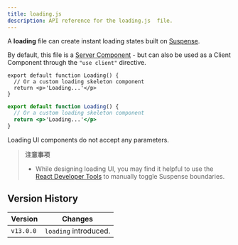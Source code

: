 ```yaml
---
title: loading.js
description: API reference for the loading.js  file.
---
```



A **loading** file can create instant loading states built on [Suspense](/docs/app/building-your-application/routing/loading-ui-and-streaming).

By default, this file is a [Server Component](/docs/getting-started/react-essentials#server-components) - but can also be used as a Client Component through the `"use client"` directive.

```tsx title="app/feed/loading.tsx" switcher
export default function Loading() {
  // Or a custom loading skeleton component
  return <p>'Loading...'</p>
}
```

```jsx title="app/feed/loading.js" switcher
export default function Loading() {
  // Or a custom loading skeleton component
  return <p>'Loading...'</p>
}
```

Loading UI components do not accept any parameters.

> **注意事项**
>
> - While designing loading UI, you may find it helpful to use the [React Developer Tools](https://react.dev/learn/react-developer-tools) to manually toggle Suspense boundaries.

## Version History

| Version   | Changes               |
| --------- | --------------------- |
| `v13.0.0` | `loading` introduced. |
